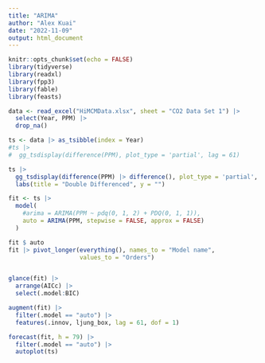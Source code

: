 ```yaml
---
title: "ARIMA"
author: "Alex Kuai"
date: "2022-11-09"
output: html_document
---
```


```r
knitr::opts_chunk$set(echo = FALSE)
library(tidyverse)
library(readxl)
library(fpp3)
library(fable)
library(feasts)
```

```r
data <- read_excel("HiMCMData.xlsx", sheet = "CO2 Data Set 1") |> 
  select(Year, PPM) |> 
  drop_na()

ts <- data |> as_tsibble(index = Year)
#ts |> 
#  gg_tsdisplay(difference(PPM), plot_type = 'partial', lag = 61)

ts |> 
  gg_tsdisplay(difference(PPM) |> difference(), plot_type = 'partial', lag = 61) +
  labs(title = "Double Differenced", y = "")
```

```r
fit <- ts |> 
  model(
    #arima = ARIMA(PPM ~ pdq(0, 1, 2) + PDQ(0, 1, 1)),
    auto = ARIMA(PPM, stepwise = FALSE, approx = FALSE)
  )

fit $ auto
fit |> pivot_longer(everything(), names_to = "Model name",
                    values_to = "Orders")


glance(fit) |> 
  arrange(AICc) |> 
  select(.model:BIC)

augment(fit) |> 
  filter(.model == "auto") |> 
  features(.innov, ljung_box, lag = 61, dof = 1)

forecast(fit, h = 79) |> 
  filter(.model == "auto") |> 
  autoplot(ts)

```

